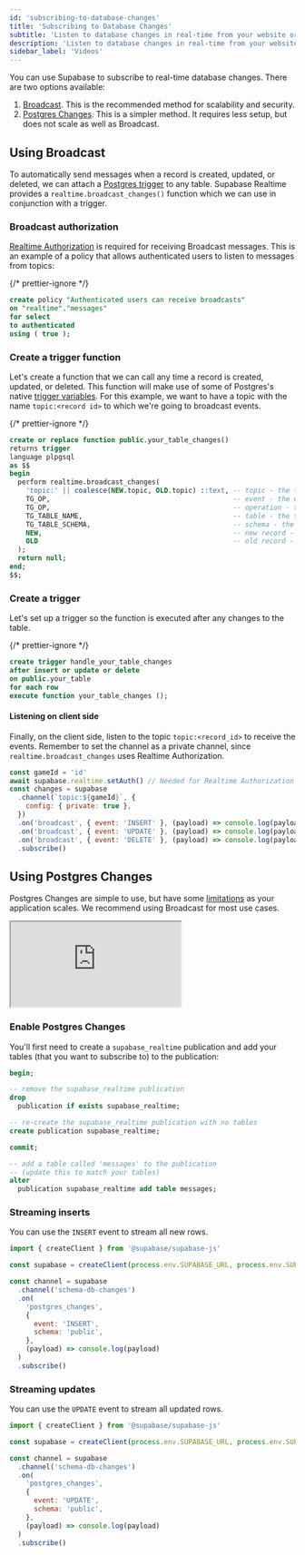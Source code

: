 ```yaml
---
id: 'subscribing-to-database-changes'
title: 'Subscribing to Database Changes'
subtitle: 'Listen to database changes in real-time from your website or application.'
description: 'Listen to database changes in real-time from your website or application.'
sidebar_label: 'Videos'
---
```


You can use Supabase to subscribe to real-time database changes. There are two options available:

1. [Broadcast](/docs/guides/realtime/broadcast). This is the recommended method for scalability and security.
1. [Postgres Changes](/docs/guides/realtime/postgres-changes). This is a simpler method. It requires less setup, but does not scale as well as Broadcast.

## Using Broadcast

To automatically send messages when a record is created, updated, or deleted, we can attach a [Postgres trigger](/docs/guides/database/postgres/triggers) to any table. Supabase Realtime provides a `realtime.broadcast_changes()` function which we can use in conjunction with a trigger.

### Broadcast authorization

[Realtime Authorization](/docs/guides/realtime/authorization) is required for receiving Broadcast messages. This is an example of a policy that allows authenticated users to listen to messages from topics:

{/* prettier-ignore */}
```sql
create policy "Authenticated users can receive broadcasts"
on "realtime"."messages"
for select
to authenticated
using ( true );
```

### Create a trigger function

Let's create a function that we can call any time a record is created, updated, or deleted. This function will make use of some of Postgres's native [trigger variables](https://www.postgresql.org/docs/current/plpgsql-trigger.html#PLPGSQL-DML-TRIGGER). For this example, we want to have a topic with the name `topic:<record id>` to which we're going to broadcast events.

{/* prettier-ignore */}
```sql
create or replace function public.your_table_changes()
returns trigger
language plpgsql
as $$
begin
  perform realtime.broadcast_changes(
    'topic:' || coalesce(NEW.topic, OLD.topic) ::text, -- topic - the topic to which we're broadcasting
    TG_OP,                                             -- event - the event that triggered the function
    TG_OP,                                             -- operation - the operation that triggered the function
    TG_TABLE_NAME,                                     -- table - the table that caused the trigger
    TG_TABLE_SCHEMA,                                   -- schema - the schema of the table that caused the trigger
    NEW,                                               -- new record - the record after the change
    OLD                                                -- old record - the record before the change
  );
  return null;
end;
$$;
```

### Create a trigger

Let's set up a trigger so the function is executed after any changes to the table.

{/* prettier-ignore */}
```sql
create trigger handle_your_table_changes
after insert or update or delete
on public.your_table
for each row
execute function your_table_changes ();
```

#### Listening on client side

Finally, on the client side, listen to the topic `topic:<record_id>` to receive the events. Remember to set the channel as a private channel, since `realtime.broadcast_changes` uses Realtime Authorization.

```jsx
const gameId = 'id'
await supabase.realtime.setAuth() // Needed for Realtime Authorization
const changes = supabase
  .channel(`topic:${gameId}`, {
    config: { private: true },
  })
  .on('broadcast', { event: 'INSERT' }, (payload) => console.log(payload))
  .on('broadcast', { event: 'UPDATE' }, (payload) => console.log(payload))
  .on('broadcast', { event: 'DELETE' }, (payload) => console.log(payload))
  .subscribe()
```

## Using Postgres Changes

Postgres Changes are simple to use, but have some [limitations](/docs/guides/realtime/postgres-changes#limitations) as your application scales. We recommend using Broadcast for most use cases.

<div className="video-container">
  <iframe
    src="https://www.youtube-nocookie.com/embed/2rUjcmgZDwQ"
    allow="accelerometer; autoplay; clipboard-write; encrypted-media; gyroscope; picture-in-picture"
    allowFullScreen
  ></iframe>
</div>

### Enable Postgres Changes

You'll first need to create a `supabase_realtime` publication and add your tables (that you want to subscribe to) to the publication:

```sql
begin;

-- remove the supabase_realtime publication
drop
  publication if exists supabase_realtime;

-- re-create the supabase_realtime publication with no tables
create publication supabase_realtime;

commit;

-- add a table called 'messages' to the publication
-- (update this to match your tables)
alter
  publication supabase_realtime add table messages;
```

### Streaming inserts

You can use the `INSERT` event to stream all new rows.

```js
import { createClient } from '@supabase/supabase-js'

const supabase = createClient(process.env.SUPABASE_URL, process.env.SUPABASE_KEY)

const channel = supabase
  .channel('schema-db-changes')
  .on(
    'postgres_changes',
    {
      event: 'INSERT',
      schema: 'public',
    },
    (payload) => console.log(payload)
  )
  .subscribe()
```

### Streaming updates

You can use the `UPDATE` event to stream all updated rows.

```js
import { createClient } from '@supabase/supabase-js'

const supabase = createClient(process.env.SUPABASE_URL, process.env.SUPABASE_KEY)

const channel = supabase
  .channel('schema-db-changes')
  .on(
    'postgres_changes',
    {
      event: 'UPDATE',
      schema: 'public',
    },
    (payload) => console.log(payload)
  )
  .subscribe()
```
